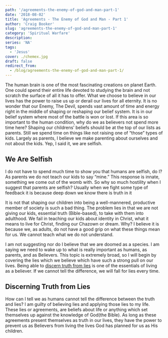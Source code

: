 ```yaml
---
path: '/agreements-the-enemy-of-god-and-man-part-1'
date: '2018-08-02'
title: 'Agreements - The Enemy of God and Man - Part 1'
author: 'Craig Booker'
slug: 'agreements-the-enemy-of-god-and-man-part-1'
category: 'Spiritual Warfare'
description:
series: 'NA'
tags:
  - 'Jesus'
cover: ./chemex.jpg
draft: false
redirect_from:
  - /blog/agreements-the-enemy-of-god-and-man-part-1/
---
```


The human brain is one of the most fascinating creations on planet Earth. One could spend their entire life devoted to studying the brain and not scratch the surface of all it has to offer. What we choose to believe in our lives has the power to raise us up or derail our lives for all eternity. It is no wonder that our Enemy, The Devil, spends vast amount of time and energy right in the middle of shaping or reshaping our belief system. It is in our belief system where most of the battle is won or lost. If this area is so important to the human condition, why do we as believers not spend more time here? Shaping our childrens’ beliefs should be at the top of our lists as parents. Still we spend time on things like not raising one of “those” types of kids. Largely as parents, I believe we make parenting about ourselves and not about the kids. Yep, I said it, we are selfish.

## We Are Selfish

I do not have to spend much time to show you that humans are selfish, do I? As parents we do not teach our kids to say “mine.” This response is innate, something we come out of the womb with. So why so much hostility when I suggest that parents are selfish? Usually when we fight some type of feedback it is because deep down we know there is truth in it

It is not that shaping our children into being a well-mannered, productive member of society is such a bad thing. The problem lies in that we are not giving our kids, essential truth (Bible-based), to take with them into adulthood. We fail in teaching our kids about identity in Christ, what it means to live for Christ, finding our Chazown or dream. Why? I believe it is because we, as adults, do not have a good grip on what these things mean for us. We cannot teach what we do not understand.

I am not suggesting nor do I believe that we are doomed as a species. I am saying we need to wake up to what is really important as humans, as parents, and as Believers. This topic is extremely broad, so I will begin by covering the lies which we believe which have such a strong pull on our lives. Being able to [discern truth from lies](https://craigbooker.com/blog/sifting-the-truth-from-the-lies/) is one of the essentials of living as a believer. If we cannot tell the difference, we will fall for lies every time.

## Discerning Truth from Lies

How can I tell we as humans cannot tell the difference between the truth and lies? I am guilty of believing lies and applying those lies to my life. These lies or agreements, are beliefs about life or anything which set themselves up against the knowledge of God(the Bible). As long as these agreements present themselves as truth in our lives, they have the power to prevent us as Believers from living the lives God has planned for us as His children.
